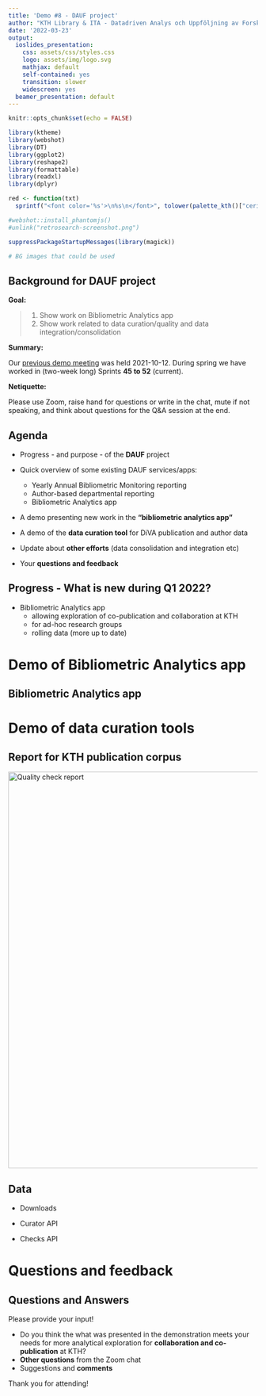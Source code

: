 ```yaml
---
title: 'Demo #8 - DAUF project'
author: "KTH Library & ITA - Datadriven Analys och Uppföljning av Forskningsdata"
date: '2022-03-23'
output:
  ioslides_presentation:
    css: assets/css/styles.css
    logo: assets/img/logo.svg
    mathjax: default
    self-contained: yes
    transition: slower
    widescreen: yes
  beamer_presentation: default
---
```

  
```r
knitr::opts_chunk$set(echo = FALSE)

library(ktheme)
library(webshot)
library(DT)
library(ggplot2)
library(reshape2)
library(formattable)
library(readxl)
library(dplyr)

red <- function(txt) 
  sprintf("<font color='%s'>\n%s\n</font>", tolower(palette_kth()["cerise"]), txt)

#webshot::install_phantomjs()
#unlink("retrosearch-screenshot.png")

suppressPackageStartupMessages(library(magick))

# BG images that could be used

```

## Background for DAUF project

**Goal:** 

> 1. Show work on Bibliometric Analytics app
> 2. Show work related to data curation/quality and data integration/consolidation

**Summary:**

Our [previous demo meeting](https://KTH-Library.github.io/demo-7) was held 2021-10-12. During spring we have worked in (two-week long) Sprints **45 to 52** (current).

**Netiquette:**

Please use Zoom, raise hand for questions or write in the chat, mute if not speaking, and think about questions for the Q&A session at the end.

## Agenda {data-background=assets/bg/kth-6.png data-background-size=cover}

- Progress - and purpose - of the **DAUF** project

- Quick overview of some existing DAUF services/apps:
  * Yearly Annual Bibliometric Monitoring reporting
  * Author-based departmental reporting
  * Bibliometric Analytics app
  
- A demo presenting new work in the **"bibliometric analytics app"**

- A demo of the **data curation tool** for DiVA publication and author data

- Update about **other efforts** (data consolidation and integration etc)

- Your **questions and feedback**

## Progress - What is new during Q1 2022? {data-background=assets/bg/plant.png data-background-size=cover}

- Bibliometric Analytics app 
  * allowing exploration of co-publication and collaboration at KTH 
  * for ad-hoc research groups
  * rolling data (more up to date)

# Demo of Bibliometric Analytics app

## Bibliometric Analytics app

# Demo of data curation tools

## Report for KTH publication corpus

[![Quality check report](qc-screenshot.png){width=800}](https://bibliometrics.lib.kth.se/qc/v1/check/report/)

## Data

- Downloads

- Curator API

- Checks API

# Questions and feedback

## Questions and Answers

Please provide your input!

- Do you think the what was presented in the demonstration meets your needs for more analytical exploration for **collaboration and co-publication** at KTH?
- **Other questions** from the Zoom chat
- Suggestions and **comments**

Thank you for attending!
